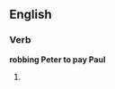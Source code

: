 ==English==

===Verb===
'''robbing Peter to pay Paul'''

# {{present participle of|rob Peter to pay Paul}}